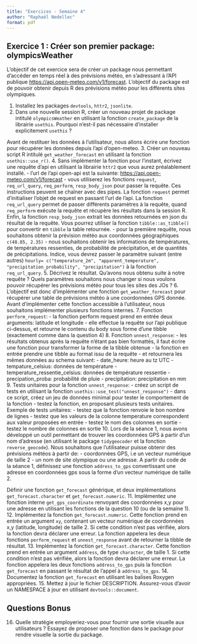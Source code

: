 ```yaml
---
title: "Exercices - Semaine 4"
author: "Raphaël Nedellec"
format: pdf
---
```




## Exercice 1 : Créer son premier package: olympicsWeather

L'objectif de cet exercice sera de créer un package nous permettant d'accéder en temps réel à des prévisions météo, en s'adressant à l'API publique <https://api.open-meteo.com/v1/forecast>. L'objectif du package est de pouvoir obtenir depuis R des prévisions météo pour les différents sites olympiques.

1. Installez les packages `devtools`, `httr2`, `jsonlite`.
2. Dans une nouvelle session R, créer un nouveau projet de package intitulé `olympicsWeather` en utilisant la fonction `create_package` de la librairie `usethis`. Pourquoi n'est-il pas nécessaire d'installer explicitement `usethis` ?

Avant de restituer les données à l'utilisateur, nous allons écrire une fonction pour récupérer les données depuis l'api d'open-meteo.
3. Créer un nouveau script R intitulé `get_weather_forecast` en utilisant la fonction `usethis::use_r()`.
4. Sans implémenter la fonction pour l'instant, écrivez une requête d'api en utilisant la librairie `httr2` que vous aurez préalablement installé.
    - l'url de l'api open-api est la suivante: <https://api.open-meteo.com/v1/forecast>
    - vous utiliserez les fonctions `request`, `req_url_query`, `req_perform`, `resp_body_json` pour passer la requête. Ces instructions peuvent se chaîner avec des pipes. La fonction `request` permet d'initialiser l'objet de request en passant l'url de l'api. La fonction `req_url_query` permet de passer différents paramètres à la requête, quand `req_perform` exécute la requête et récupère les résultats dans la session R. Enfin, la fonction `resp_body_json` extrait les données retournées en json du résultat de la requête. Vous pourrez utiliser la fonction `tibble::as_tibble()` pour convertir en `tibble` la table retournée.
    - pour la première requête, nous souhaitons obtenir la prévision météo aux coordonnées géographiques `c(48.85, 2.35)`
    - nous souhaitons obtenir les informations de températures, de températures ressenties, de probabilité de précipitation, et de quantités de précipitations. Indice, vous devrez passer le paramètre suivant (entre autres) `hourly= c("temperature_2m", "apparent_temperature", "precipitation_probability", "precipitation")` à la fonction `req_url_query`.
5. Décrivez le résultat. Qu'avons nous obtenu suite à notre requête ? Quels paramètres souhaitons nous changer si nous voulons pouvoir récupérer les prévisions météo pour tous les sites des JOs ? 
6. L'objectif est donc d'implémenter une fonction `get_weather_forecast` pour récupérer une table de prévisions météo à une coordonnées GPS donnée. Avant d'implémenter cette fonction accessible à l'utilisateur, nous souhaitons implémenter plusieurs fonctions internes.
7. Fonction `perform_request`:
    - la fonction perform request prend en entrée deux arguments: latitude et longitude
    - elle effectue la requête sur l'api publique ci-dessus, et retourne le contenu du body sous forme d'une tibble (exactement comme dans la question 4)
8. Fonction `unnest_response`:
    - les résultats obtenus après la requête n'étant pas bien formattés, il faut écrire une fonction pour transformer la forme de la tibble obtenue
    - la fonction en entrée prendre une tibble au format issu de la requête
    - et retournera les mêmes données au schema suivant:
        - date_heure: heure au tz UTC 
        - tempature_celsius: données de température
        - temperature_ressentie_celsius: données de température ressentie
        - precipation_proba: probabilité de pluie
        - precipitation: precipitation en mm
9. Tests unitaires pour la fonction `unnest_response`:
    - créez un script de tests en utilisant la fonction `usethis::use_test("unnest_response")`
    - dans ce script, créez un jeu de données minimal pour tester le comportement de la fonction
    - testez la fonction, en proposant plusieurs tests unitaires. Exemple de tests unitaires:
        - testez que la fonction renvoie le bon nombre de lignes
        - testez que les valeurs de la colonne temperature correspondent aux valeur proposées en entrée
        - testez le nom des colonnes en sortie
        - testez le nombre de colonnes en sortie
10. Lors de la séance 1, nous avons développé un outil permettant de trouver les coordonnées GPS à partir d'un nom d'adresse (en utilisant le package `tidygeocoder` et la fonction `reverse_geocode`). Nous souhaitons que l'utilisateur puisse obtenir des prévisions météos à partir de:
    - coordonnées GPS, i.e un vecteur numérique de taille 2
    - un nom de site olympique ou une adresse.
A partir du code de la séance 1, définissez une fonction `address_to_gps` convertissant une adresse en coordonnées gps sous la forme d'un vecteur numérique de taille 2.

Définir une fonction `get_forecast` générique, et deux implémentations `get_forecast.character` et `get_forecast.numeric`.
11. Implémentez une fonction interne `get_gps_coordinate` renvoyant des coordonnées x,y pour une adresse en utilisant les fonctions de la question 10 (ou de la semaine 1).
12. Implémentez la fonction `get_forecast.numeric`. Cette fonction prend en entrée un argument `xy`, contenant un vecteur numérique de coordonnées x,y (latitude, longitude) de taille 2. Si cette condition n'est pas vérifiée, alors la fonction devra déclarer une erreur. La fonction appelera les deux fonctions `perform_request` et `unnest_response` avant de retourner la tibble de résultat.
13. Implémentez la fonction `get_forecast.character`. Cette fonction prend en entrée un argument `address`, de type `character`, de taille 1. Si cette condition n'est pas vérifiée, alors la fonction devra déclarer une erreur. La fonction appelera les deux fonctions `address_to_gps` puis la fonction `get_forecast` en passant le résultat de l'appel à `address_to_gps`.
14. Documentez la fonction `get_forecast` en utilisant les balises Roxygen appropriées.
15. Mettez à jour le fichier DESCRIPTION. Assurez-vous d'avoir un NAMESPACE à jour en utilisant `devtools::document`.
 
## Questions Bonus

16. Quelle stratégie employeriez-vous pour fournir une sortie visuelle aux utilisateurs ? Essayez de proposer une fonction dans le package pour rendre visuelle la sortie du package.
 



